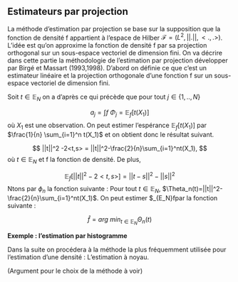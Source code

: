 
## Estimateurs par projection 

La méthode d'estimation par projection se base sur la supposition que la fonction de densité f appartient à l'espace de Hilber $\mathcal F=(L^2,||.||,<.,.>)$. L'idée est qu'on approxime la fonction de densité f par sa projection orthogonal sur un sous-espace vectoriel de dimension fini.\newline
On va décrire dans cette partie la méthodologie de l'estimation par projection développer par Birgé et Massart (1993,1998).\newline
D'abord on définie ce que c'est un estimateur linéaire et la projection orthogonale d'une fonction f sur un sous-espace vectoriel de dimension fini.

\begin{dfn}
Soient $X= (X_1,...,X_n)$ un échantillon de densité $f$ et $T_j : \mathbb{R}^d \times \mathbb{R}^d \rightarrow \mathbb{R}$ des fonctions mesurables.  
Un estimateur $x \mapsto \hat{f}(x) = \hat{f}(x,X)$ est dit linéaire si il peut s'écrire sous la forme

$$
\hat{f}(x) = \sum^N_{j=1}T_j(x,X_j), \forall x \in \mathbb{R}^d.
$$

\end{dfn} 

\begin{dfn}
(Projection orthogonale de la fonction f) \newline
Soit $f \in \mathcal F = (L^2 , \parallel\,.\parallel, <\,.,~.>)$ où $\mathcal{F} $ un espace de Hilbert muni d'une base orthonormée $(\Phi_j)_{j \in \mathbb{N^*}}$ de $L^2$.Si $\mathbb E _N$  un sous-espace vectoriel de dimension finie de $\mathcal F$ et $a_j = <f,\Phi_j> = \int_{\mathbb R}f(x)\Phi_j(x) dx$ pour tout $j \in \{1,...N\}$ avec $1 \leq |N| < \infty$.\newline
On appelle la projection orthogonal de la fonction $f$ sur $\mathbb E_N$, la fonction $\Pi_N~f$ définit comme suit 


$$
\Pi_{\mathbb E_N}~f = \sum_{j=1}^N a_j \Phi_j \\
\Pi_{\mathbb E_N}~f = arg~min_{t \in \mathbb E_N}||f-t||^2=arg~min_{t \in \mathbb E_N} ||t||^2 -2<t,f>.
$$
\end{dfn}

\begin{rem}
Cette méthode nous ramène au cas paramétrique, puisque ça revient a estimer les coefficients de la famille $(a_j)_{j \in \{1,..,N\}}$.\newline
\end{rem}

Soit $t \in \mathbb E_N$ on a d'après ce qui précède que\newline
pour tout $j \in \{1,..,N\}$ 

$$
a_j=\int f ~\Phi_j = \mathbb E_f[t(X_1)]
$$
où $X_1$ est une observation.\newline
On peut estimer l'espérance $\mathbb E_f[t(X_1)]$ par $\frac{1}{n} \sum_{i=1}^n t(X_1)$ et on obtient donc le résultat suivant.

$$
||t||^2 -2<t,s> = ||t||^2-\frac{2}{n}\sum_{i=1}^nt(X_1),
$$
où $t \in \mathbb E_N$ et f la fonction de densité.
De plus,

$$
\mathbb E_f[||t||^2 -2<t,s>] = ||t-s||^2-||s||^2
$$
Ntons par $\phi_n$ la fonction suivante : Pour tout $t\in \mathbb E_N$, $\Theta_n(t)=||t||^2-\frac{2}{n}\sum_{i=1}^nt(X_1)$. On peut estimer  $\Pi_{\mathbb E_N}fpar la fonction suivante : \newline

$$
\hat f = arg~min_{t \in \mathbb E_N} \Theta_n(t)
$$

**Exemple : l'estimation par histogramme**
\begin{exem}
  Une des premières approches possibles d'estimations non-paramétriques par projection de la fonction de densité est l'estimation par l'histogramme. C'est une méthode qui consiste à obtenir une segmentation de la répartition des observations par une projection sur une base constante par morceaux. L'histogramme est considéré comme une approximation discontinue de la fonction densité f.
  (\#eq:cours-est)

  
  (ajout formule graphique)
\end{exem}

 Dans la suite on procédera à la méthode la plus fréquemment utilisée pour l'estimation d'une densité :     L'estimation à noyau.\newline 
 
 (Argument pour le choix de la méthode à voir)


